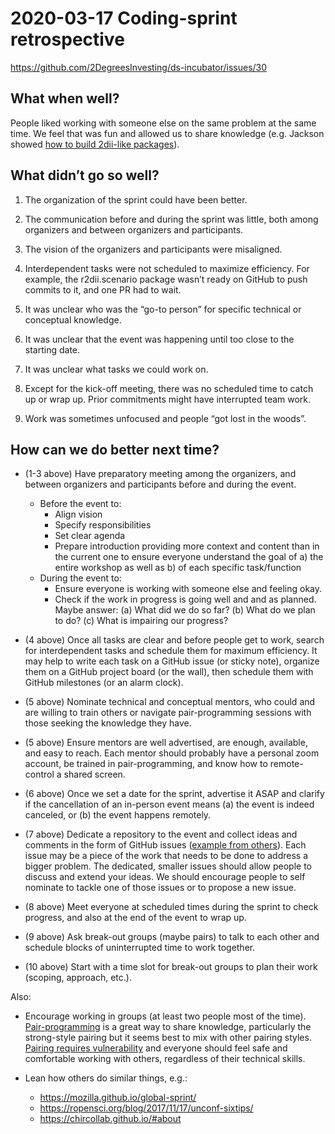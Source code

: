 # 2020-03-17 Coding-sprint retrospective

<https://github.com/2DegreesInvesting/ds-incubator/issues/30>



## What when well?

People liked working with someone else on the same problem at the same time. We feel that was fun and allowed us to share knowledge (e.g. Jackson showed [how to build 2dii-like packages](https://2degreesinvesting.github.io/r2dii.usethis/articles/building-packages.html)).



## What didn't go so well?

1. The organization of the sprint could have been better.

2. The communication before and during the sprint was little, both among organizers and between organizers and participants. 

3. The vision of the organizers and participants were misaligned.

4. Interdependent tasks were not scheduled to maximize efficiency. For example, the r2dii.scenario package wasn't ready on GitHub to push commits to it, and one PR had to wait.

5. It was unclear who was the "go-to person" for specific technical or conceptual knowledge.

6. It was unclear that the event was happening until too close to the starting date.

7. It was unclear what tasks we could work on.

8. Except for the kick-off meeting, there was no scheduled time to catch up or wrap up.
Prior commitments might have interrupted team work.

9. Work was sometimes unfocused and people "got lost in the woods".



## How can we do better next time?

* (1-3 above) Have preparatory meeting among the organizers, and between organizers and participants before and during the event.
    * Before the event to:
        * Align vision
        * Specify responsibilities
        * Set clear agenda
        * Prepare introduction providing more context and content than in the current one to ensure everyone understand the goal of a) the entire workshop as well as b) of each specific task/function 
    * During the event to:
        * Ensure everyone is working with someone else and feeling okay.
        * Check if the work in progress is going well and and as planned. Maybe answer: (a) What did we do so far? (b) What do we plan to do? (c) What is impairing our progress?

* (4 above) Once all tasks are clear and before people get to work, search for interdependent tasks and schedule them for maximum efficiency. It may help to write each task on a GitHub issue (or sticky note), organize them on a GitHub project board (or the wall), then schedule them with GitHub milestones (or an alarm clock).

* (5 above) Nominate technical and conceptual mentors, who could and are willing to train others or navigate pair-programming sessions with those seeking the knowledge they have.

* (5 above) Ensure mentors are well advertised, are enough, available, and easy to reach. Each mentor should probably have a personal zoom account, be trained in pair-programming,  and know how to remote-control a shared screen.

* (6 above) Once we set a date for the sprint, advertise it ASAP and clarify if the cancellation of an in-person event means (a) the event is indeed canceled, or (b) the event happens remotely.

* (7 above) Dedicate a repository to the event and collect ideas and comments in the form of GitHub issues ([example from others](https://github.com/chircollab/chircollab20/issues)). Each issue may be a piece of the work that needs to be done to address a bigger problem. The dedicated, smaller issues should allow people to discuss and extend your ideas. We should encourage people to self nominate to tackle one of those issues or to propose a new issue. 

* (8 above) Meet everyone at scheduled times during the sprint to check progress, and also at the end of the event to wrap up.

* (9 above) Ask break-out groups (maybe pairs) to talk to each other and schedule blocks of uninterrupted time to work together.

* (10 above) Start with a time slot for break-out groups to plan their work (scoping, approach, etc.).

Also:

* Encourage working in groups (at least two people most of the time). [Pair-programming](https://martinfowler.com/articles/on-pair-programming.html) is a great way to share knowledge, particularly the strong-style pairing but it seems best to mix with other pairing styles. [Pairing requires vulnerability](https://martinfowler.com/articles/on-pair-programming.html#PairingRequiresVulnerability) and everyone should feel safe and comfortable working with others, regardless of their technical skills.

* Lean how others do similar things, e.g.:
    * <https://mozilla.github.io/global-sprint/>
    * <https://ropensci.org/blog/2017/11/17/unconf-sixtips/>
    * <https://chircollab.github.io/#about>


